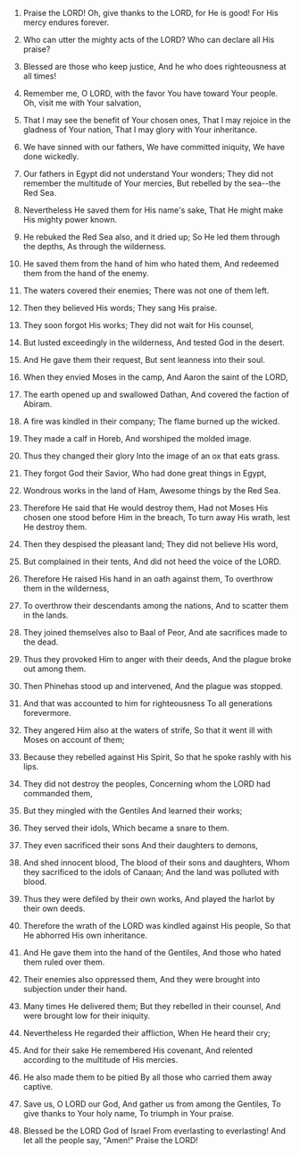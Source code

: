 
1. Praise the LORD! Oh, give thanks to the LORD, for He is good! For His mercy endures forever.

2. Who can utter the mighty acts of the LORD? Who can declare all His praise?

3. Blessed are those who keep justice, And he who does righteousness at all times!

4. Remember me, O LORD, with the favor You have toward Your people. Oh, visit me with Your salvation,

5. That I may see the benefit of Your chosen ones, That I may rejoice in the gladness of Your nation, That I may glory with Your inheritance.

6. We have sinned with our fathers, We have committed iniquity, We have done wickedly.

7. Our fathers in Egypt did not understand Your wonders; They did not remember the multitude of Your mercies, But rebelled by the sea--the Red Sea.

8. Nevertheless He saved them for His name's sake, That He might make His mighty power known.

9. He rebuked the Red Sea also, and it dried up; So He led them through the depths, As through the wilderness.

10. He saved them from the hand of him who hated them, And redeemed them from the hand of the enemy.

11. The waters covered their enemies; There was not one of them left.

12. Then they believed His words; They sang His praise.

13. They soon forgot His works; They did not wait for His counsel,

14. But lusted exceedingly in the wilderness, And tested God in the desert.

15. And He gave them their request, But sent leanness into their soul.

16. When they envied Moses in the camp, And Aaron the saint of the LORD,

17. The earth opened up and swallowed Dathan, And covered the faction of Abiram.

18. A fire was kindled in their company; The flame burned up the wicked.

19. They made a calf in Horeb, And worshiped the molded image.

20. Thus they changed their glory Into the image of an ox that eats grass.

21. They forgot God their Savior, Who had done great things in Egypt,

22. Wondrous works in the land of Ham, Awesome things by the Red Sea.

23. Therefore He said that He would destroy them, Had not Moses His chosen one stood before Him in the breach, To turn away His wrath, lest He destroy them.

24. Then they despised the pleasant land; They did not believe His word,

25. But complained in their tents, And did not heed the voice of the LORD.

26. Therefore He raised His hand in an oath against them, To overthrow them in the wilderness,

27. To overthrow their descendants among the nations, And to scatter them in the lands.

28. They joined themselves also to Baal of Peor, And ate sacrifices made to the dead.

29. Thus they provoked Him to anger with their deeds, And the plague broke out among them.

30. Then Phinehas stood up and intervened, And the plague was stopped.

31. And that was accounted to him for righteousness To all generations forevermore.

32. They angered Him also at the waters of strife, So that it went ill with Moses on account of them;

33. Because they rebelled against His Spirit, So that he spoke rashly with his lips.

34. They did not destroy the peoples, Concerning whom the LORD had commanded them,

35. But they mingled with the Gentiles And learned their works;

36. They served their idols, Which became a snare to them.

37. They even sacrificed their sons And their daughters to demons,

38. And shed innocent blood, The blood of their sons and daughters, Whom they sacrificed to the idols of Canaan; And the land was polluted with blood.

39. Thus they were defiled by their own works, And played the harlot by their own deeds.

40. Therefore the wrath of the LORD was kindled against His people, So that He abhorred His own inheritance.

41. And He gave them into the hand of the Gentiles, And those who hated them ruled over them.

42. Their enemies also oppressed them, And they were brought into subjection under their hand.

43. Many times He delivered them; But they rebelled in their counsel, And were brought low for their iniquity.

44. Nevertheless He regarded their affliction, When He heard their cry;

45. And for their sake He remembered His covenant, And relented according to the multitude of His mercies.

46. He also made them to be pitied By all those who carried them away captive.

47. Save us, O LORD our God, And gather us from among the Gentiles, To give thanks to Your holy name, To triumph in Your praise.

48. Blessed be the LORD God of Israel From everlasting to everlasting! And let all the people say, "Amen!" Praise the LORD!


